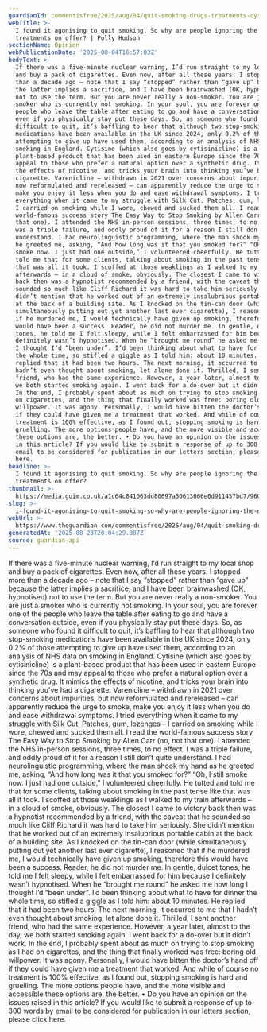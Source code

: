 ```yaml
---
guardianId: commentisfree/2025/aug/04/quit-smoking-drugs-treatments-cytisine-varenicline
webTitle: >-
  I found it agonising to quit smoking. So why are people ignoring the new
  treatments on offer? | Polly Hudson
sectionName: Opinion
webPublicationDate: '2025-08-04T16:57:03Z'
bodyText: >-
  If there was a five-minute nuclear warning, I’d run straight to my local shop
  and buy a pack of cigarettes. Even now, after all these years. I stopped more
  than a decade ago – note that I say “stopped” rather than “gave up” because
  the latter implies a sacrifice, and I have been brainwashed (OK, hypnotised)
  not to use the term. But you are never really a non-smoker. You are just a
  smoker who is currently not smoking. In your soul, you are forever one of the
  people who leave the table after eating to go and have a conversation outside,
  even if you physically stay put these days. So, as someone who found it
  difficult to quit, it’s baffling to hear that although two stop-smoking
  medications have been available in the UK since 2024, only 0.2% of those
  attempting to give up have used them, according to an analysis of NHS data on
  smoking in England. Cytisine (which also goes by cytisinicline) is a
  plant-based product that has been used in eastern Europe since the 70s and may
  appeal to those who prefer a natural option over a synthetic drug. It mimics
  the effects of nicotine, and tricks your brain into thinking you’ve had a
  cigarette. Varenicline – withdrawn in 2021 over concerns about impurities, but
  now reformulated and rereleased – can apparently reduce the urge to smoke,
  make you enjoy it less when you do and ease withdrawal symptoms. I tried
  everything when it came to my struggle with Silk Cut. Patches, gum, lozenges –
  I carried on smoking while I wore, chewed and sucked them all. I read the
  world-famous success story The Easy Way to Stop Smoking by Allen Carr (no, not
  that one). I attended the NHS in-person sessions, three times, to no effect. I
  was a triple failure, and oddly proud of it for a reason I still don’t quite
  understand. I had neurolinguistic programming, where the man shook my hand as
  he greeted me, asking, “And how long was it that you smoked for?” “Oh, I still
  smoke now. I just had one outside,” I volunteered cheerfully. He tutted and
  told me that for some clients, talking about smoking in the past tense like
  that was all it took. I scoffed at those weaklings as I walked to my train
  afterwards – in a cloud of smoke, obviously. The closest I came to victory
  back then was a hypnotist recommended by a friend, with the caveat that he
  sounded so much like Cliff Richard it was hard to take him seriously. She
  didn’t mention that he worked out of an extremely insalubrious portable cabin
  at the back of a building site. As I knocked on the tin-can door (while
  simultaneously putting out yet another last ever cigarette), I reasoned that
  if he murdered me, I would technically have given up smoking, therefore this
  would have been a success. Reader, he did not murder me. In gentle, dulcet
  tones, he told me I felt sleepy, while I felt embarrassed for him because I
  definitely wasn’t hypnotised. When he “brought me round” he asked me how long
  I thought I’d “been under”. I’d been thinking about what to have for dinner
  the whole time, so stifled a giggle as I told him: about 10 minutes. He
  replied that it had been two hours. The next morning, it occurred to me that I
  hadn’t even thought about smoking, let alone done it. Thrilled, I sent another
  friend, who had the same experience. However, a year later, almost to the day,
  we both started smoking again. I went back for a do-over but it didn’t work.
  In the end, I probably spent about as much on trying to stop smoking as I had
  on cigarettes, and the thing that finally worked was free: boring old
  willpower. It was agony. Personally, I would have bitten the doctor’s hand off
  if they could have given me a treatment that worked. And while of course no
  treatment is 100% effective, as I found out, stopping smoking is hard and
  gruelling. The more options people have, and the more visible and accessible
  these options are, the better. • Do you have an opinion on the issues raised
  in this article? If you would like to submit a response of up to 300 words by
  email to be considered for publication in our letters section, please click
  here.
headline: >-
  I found it agonising to quit smoking. So why are people ignoring the new
  treatments on offer?
thumbnail: >-
  https://media.guim.co.uk/a1c64c841063dd80697a50613066e0d911457bd7/960_0_4800_3840/500.jpg
slug: >-
  i-found-it-agonising-to-quit-smoking-so-why-are-people-ignoring-the-new-treatments-on-offer-or-polly-hudson
webUrl: >-
  https://www.theguardian.com/commentisfree/2025/aug/04/quit-smoking-drugs-treatments-cytisine-varenicline
generatedAt: '2025-08-28T20:04:29.807Z'
source: guardian-api
---
```

If there was a five-minute nuclear warning, I’d run straight to my local shop and buy a pack of cigarettes. Even now, after all these years. I stopped more than a decade ago – note that I say “stopped” rather than “gave up” because the latter implies a sacrifice, and I have been brainwashed (OK, hypnotised) not to use the term. But you are never really a non-smoker. You are just a smoker who is currently not smoking. In your soul, you are forever one of the people who leave the table after eating to go and have a conversation outside, even if you physically stay put these days. So, as someone who found it difficult to quit, it’s baffling to hear that although two stop-smoking medications have been available in the UK since 2024, only 0.2% of those attempting to give up have used them, according to an analysis of NHS data on smoking in England. Cytisine (which also goes by cytisinicline) is a plant-based product that has been used in eastern Europe since the 70s and may appeal to those who prefer a natural option over a synthetic drug. It mimics the effects of nicotine, and tricks your brain into thinking you’ve had a cigarette. Varenicline – withdrawn in 2021 over concerns about impurities, but now reformulated and rereleased – can apparently reduce the urge to smoke, make you enjoy it less when you do and ease withdrawal symptoms. I tried everything when it came to my struggle with Silk Cut. Patches, gum, lozenges – I carried on smoking while I wore, chewed and sucked them all. I read the world-famous success story The Easy Way to Stop Smoking by Allen Carr (no, not that one). I attended the NHS in-person sessions, three times, to no effect. I was a triple failure, and oddly proud of it for a reason I still don’t quite understand. I had neurolinguistic programming, where the man shook my hand as he greeted me, asking, “And how long was it that you smoked for?” “Oh, I still smoke now. I just had one outside,” I volunteered cheerfully. He tutted and told me that for some clients, talking about smoking in the past tense like that was all it took. I scoffed at those weaklings as I walked to my train afterwards – in a cloud of smoke, obviously. The closest I came to victory back then was a hypnotist recommended by a friend, with the caveat that he sounded so much like Cliff Richard it was hard to take him seriously. She didn’t mention that he worked out of an extremely insalubrious portable cabin at the back of a building site. As I knocked on the tin-can door (while simultaneously putting out yet another last ever cigarette), I reasoned that if he murdered me, I would technically have given up smoking, therefore this would have been a success. Reader, he did not murder me. In gentle, dulcet tones, he told me I felt sleepy, while I felt embarrassed for him because I definitely wasn’t hypnotised. When he “brought me round” he asked me how long I thought I’d “been under”. I’d been thinking about what to have for dinner the whole time, so stifled a giggle as I told him: about 10 minutes. He replied that it had been two hours. The next morning, it occurred to me that I hadn’t even thought about smoking, let alone done it. Thrilled, I sent another friend, who had the same experience. However, a year later, almost to the day, we both started smoking again. I went back for a do-over but it didn’t work. In the end, I probably spent about as much on trying to stop smoking as I had on cigarettes, and the thing that finally worked was free: boring old willpower. It was agony. Personally, I would have bitten the doctor’s hand off if they could have given me a treatment that worked. And while of course no treatment is 100% effective, as I found out, stopping smoking is hard and gruelling. The more options people have, and the more visible and accessible these options are, the better. • Do you have an opinion on the issues raised in this article? If you would like to submit a response of up to 300 words by email to be considered for publication in our letters section, please click here.
